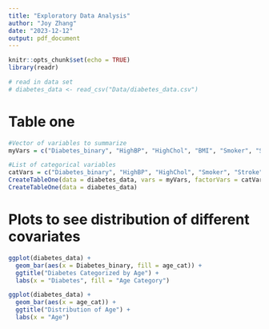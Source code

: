 ```yaml
---
title: "Exploratory Data Analysis"
author: "Joy Zhang"
date: "2023-12-12"
output: pdf_document
---
```


```r
knitr::opts_chunk$set(echo = TRUE)
library(readr)

# read in data set
# diabetes_data <- read_csv("Data/diabetes_data.csv")
```

# Table one
```r
#Vector of variables to summarize
myVars = c("Diabetes_binary", "HighBP", "HighChol", "BMI", "Smoker", "Stroke", "HeartDiseaseorAttack", "PhysActivity", "Fruits", "Veggies", "HvyAlcoholConsump", "AnyHealthcare", "NoDocbcCost", "GenHlth", "MentHlth", "PhysHlth", "Diffwalk", "Sex", "Age", "Education", "Income")

#List of categorical variables
catVars = c("Diabetes_binary", "HighBP", "HighChol", "Smoker", "Stroke", "HeartDiseaseorAttack")
CreateTableOne(data = diabetes_data, vars = myVars, factorVars = catVars)
CreateTableOne(data = diabetes_data)
```

# Plots to see distribution of different covariates 
```r
ggplot(diabetes_data) + 
  geom_bar(aes(x = Diabetes_binary, fill = age_cat)) + 
  ggtitle("Diabetes Categorized by Age") + 
  labs(x = "Diabetes", fill = "Age Category")

ggplot(diabetes_data) + 
  geom_bar(aes(x = age_cat)) + 
  ggtitle("Distribution of Age") + 
  labs(x = "Age")
```
